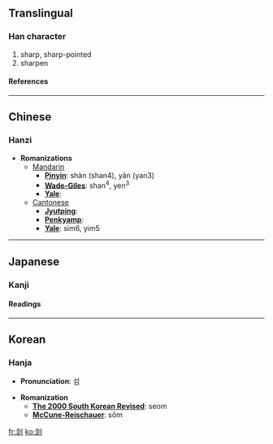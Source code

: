 ==Translingual==
===Han character===
{{Han char|rad=刀|as=08|sn=10|four=9280<sub>0</sub>|canj=火火中弓 (FFLN)}}
# sharp, sharp-pointed
# sharpen
====References====
{{Han ref|kx=0141.320|dkj=02059|dj=0321.110|hdz=10346.010|uh=5261|ud=21089|bh=D0E6|bd=53478}}
----

==Chinese==
===Hanzi===


* '''Romanizations'''
** [[Mandarin]]
*** '''[[Pinyin]]''': shàn (shan4), yǎn (yan3)
*** '''[[Wade-Giles]]''': shan<sup>4</sup>, yen<sup>3</sup>
*** '''[[Yale]]''': 
**[[Cantonese]]
***'''[[Jyutping]]''':
***'''[[Penkyamp]]''': 
***'''[[Yale]]''': sim6, yim5


----
==Japanese==
===Kanji===
{{ja-kanji|grade=|rs=刀08}}
====Readings====
{{ja-readings|on=[[えん]] (en), [[せん]] (sen), [[ぜん]] (zen)|kun=[[するどい]] (surudoi), [[そるどくする]] (sorudokusuru), [[けずる]] (kezuru)}}


----
==Korean==
===Hanja===

* '''Pronunciation''': 섬

* '''Romanization'''
** '''[[The 2000 South Korean Revised Romanization|The 2000 South Korean Revised]]''': seom
** '''[[McCune-Reischauer]]''': sŏm


[[fr:剡]]
[[ko:剡]]
